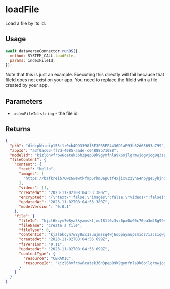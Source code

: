 
# loadFile

Load a file by its id.

## Usage

```javascript
await dataverseConnector.runOS({
  method: SYSTEM_CALL.loadFile,
  params: indexFileId,
});
```

<Callout type="info">
  Note that this is just an example. Executing this directly will fail because
  that fileId does not exist on your app. You need to replace the fileId with a
  file created by your app.
</Callout>

## Parameters

- `indexFileId`: `string` - the file id

## Returns

```json
{
  "pkh": "did:pkh:eip155:1:0xb4D93398f6F3FB5EE4436D1aE93b32d65693a799",
  "appId": "a3f0ac63-ff7d-4085-aade-c04888b71088",
  "modelId": "kjzl6hvfrbw6catek36h3pep09k9gymfnla9k6ojlgrmwjogvjqg8q3zpybl1yu",
  "fileContent": {
    "content": {
      "text": "hello",
      "images": [
        "https://bafkreib76wz6wewtkfmp5rhm3ep6tf4xjixvzzyh64nbyge5yhjno24yl4.ipfs.w3s.link"
      ],
      "videos": [],
      "createdAt": "2023-11-02T08:04:53.380Z",
      "encrypted": "{\"text\":false,\"images\":false,\"videos\":false}",
      "updatedAt": "2023-11-02T08:04:53.380Z",
      "modelVersion": "0.0.1"
    },
    "file": {
      "fileId": "kjzl6kcym7w8ya3kyamskljmo181t6z3vz6px0w90c76ea3m28g994t58341ijt",
      "fileName": "create a file",
      "fileType": 0,
      "contentId": "kjzl6kcym7w8y8wx1zuujmssq4wj6o6paynupzmidz7izcsiqwgpnt1uyo9lg2a",
      "createdAt": "2023-11-02T08:04:56.699Z",
      "fsVersion": "0.11",
      "updatedAt": "2023-11-02T08:04:56.699Z",
      "contentType": {
        "resource": "CERAMIC",
        "resourceId": "kjzl6hvfrbw6catek36h3pep09k9gymfnla9k6ojlgrmwjogvjqg8q3zpybl1yu"
      }
    }
  }
}
```
